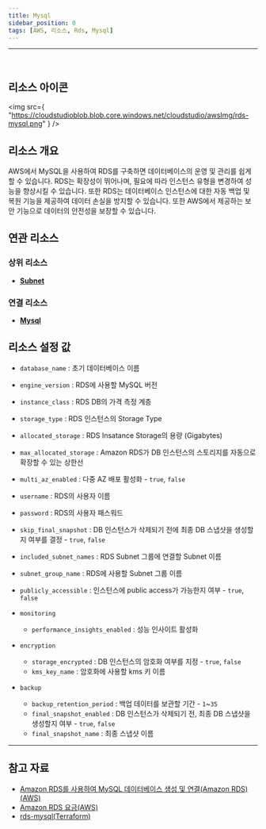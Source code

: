```yaml
---
title: Mysql
sidebar_position: 0
tags: [AWS, 리소스, Rds, Mysql]
---
```


<hr />
<br />

## 리소스 아이콘

<img
    src={
        "https://cloudstudioblob.blob.core.windows.net/cloudstudio/awsImg/rds-mysql.png"
    }
/>

## 리소스 개요

AWS에서 MySQL을 사용하여 RDS를 구축하면 데이터베이스의 운영 및 관리를 쉽게 할 수 있습니다. RDS는 확장성이 뛰어나며, 필요에 따라 인스턴스 유형을 변경하여 성능을 향상시킬 수 있습니다. 또한 RDS는 데이터베이스 인스턴스에 대한 자동 백업 및 복원 기능을 제공하여 데이터 손실을 방지할 수 있습니다. 또한 AWS에서 제공하는 보안 기능으로 데이터의 안전성을 보장할 수 있습니다.

## 연관 리소스

### 상위 리소스

-   [**Subnet**](https://docs.cstudio.app/docs/resource/aws/Vpc/Subnet)

### 연결 리소스

-   [**Mysql**](https://docs.cstudio.app/docs/resource/aws/Rds/Mysql)

## 리소스 설정 값

-   `database_name` : 초기 데이터베이스 이름
-   `engine_version` : RDS에 사용할 MySQL 버전
-   `instance_class` : RDS DB의 가격 측정 계층
-   `storage_type` : RDS 인스턴스의 Storage Type
-   `allocated_storage` : RDS Insatance Storage의 용량 (Gigabytes)
-   `max_allocated_storage` : Amazon RDS가 DB 인스턴스의 스토리지를 자동으로 확장할 수 있는 상한선
-   `multi_az_enabled` : 다중 AZ 배포 활성화 - `true`, `false`
-   `username` : RDS의 사용자 이름
-   `password` : RDS의 사용자 패스워드
-   `skip_final_snapshot` : DB 인스턴스가 삭제되기 전에 최종 DB 스냅샷을 생성할지 여부를 결정 - `true`, `false`
-   `included_subnet_names` : RDS Subnet 그룹에 연결할 Subnet 이름
-   `subnet_group_name` : RDS에 사용할 Subnet 그룹 이름
-   `publicly_accessible` : 인스턴스에 public access가 가능한지 여부 - `true`, `false`

-   `monitoring`
    -   `performance_insights_enabled` : 성능 인사이트 활성화
-   `encryption`
    -   `storage_encrypted` : DB 인스턴스의 암호화 여부를 지정 - `true`, `false`
    -   `kms_key_name` : 암호화에 사용할 kms 키 이름
-   `backup`
    -   `backup_retention_period` : 백업 데이터를 보관할 기간 - `1`~`35`
    -   `final_snapshot_enabled` : DB 인스턴스가 삭제되기 전, 최종 DB 스냅샷을 생성할지 여부 - `true`, `false`
    -   `final_snapshot_name` : 최종 스냅샷 이름

---

## 참고 자료

-   [Amazon RDS를 사용하여 MySQL 데이터베이스 생성 및 연결(Amazon RDS)(AWS)](https://aws.amazon.com/ko/getting-started/hands-on/create-mysql-db/)
-   [Amazon RDS 요금(AWS)](https://aws.amazon.com/ko/rds/pricing/?nc2=type_a)
-   [rds-mysql(Terraform)](https://registry.terraform.io/modules/infrablocks/rds-mysql/aws/latest)
